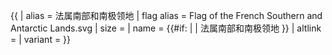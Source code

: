 {{ {{{1<noinclude>|country showdata</noinclude>}}}
| alias = 法属南部和南极领地
| flag alias = Flag of the French Southern and Antarctic Lands.svg
| size = {{{size|}}}
| name = {{#if: {{{name|}}} | {{{name|}}} | 法属南部和南极领地 }}
| altlink = {{{altlink|}}}
| variant = {{{variant|}}}
}}